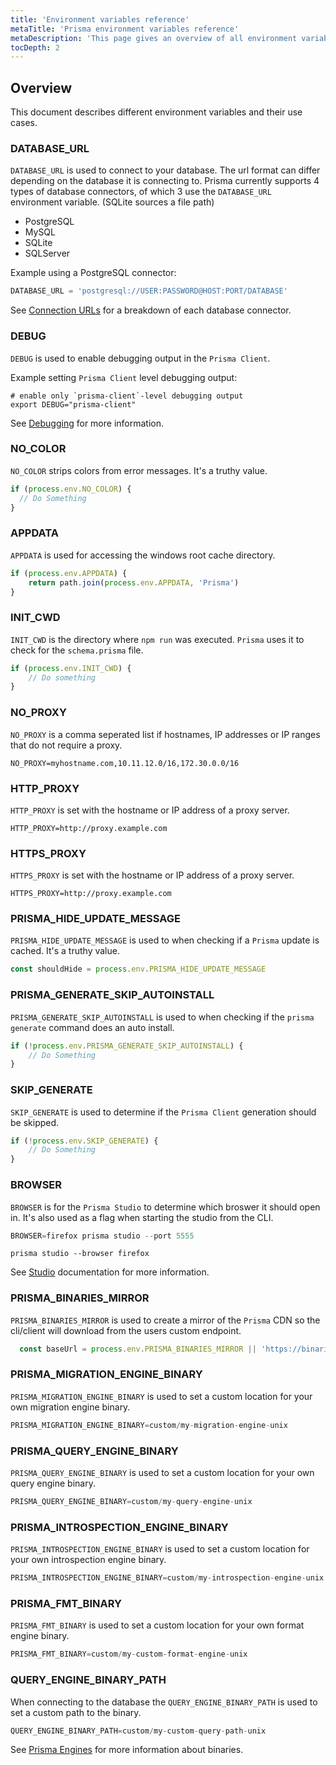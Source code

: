 ```yaml
---
title: 'Environment variables reference'
metaTitle: 'Prisma environment variables reference'
metaDescription: 'This page gives an overview of all environment variables avalaible for use.'
tocDepth: 2
---
```


## Overview

This document describes different environment variables and their use cases.

### DATABASE_URL

`DATABASE_URL` is used to connect to your database. The url format can differ depending on the database it is connecting to.
Prisma currently supports 4 types of database connectors, of which 3 use the `DATABASE_URL` environment variable. (SQLite sources a file path)

- PostgreSQL
- MySQL
- SQLite
- SQLServer

Example using a PostgreSQL connector:

```js file=.env
DATABASE_URL = 'postgresql://USER:PASSWORD@HOST:PORT/DATABASE'
```

See [Connection URLs](../database-reference/connection-urls) for a breakdown of each database connector.

### DEBUG

`DEBUG` is used to enable debugging output in the `Prisma Client`.

Example setting `Prisma Client` level debugging output:

```terminal
# enable only `prisma-client`-level debugging output
export DEBUG="prisma-client"
```

See [Debugging](../../concepts/components/prisma-client/debugging) for more information.

### NO_COLOR

`NO_COLOR` strips colors from error messages. It's a truthy value.

```js
if (process.env.NO_COLOR) {
  // Do Something
}
```

### APPDATA

`APPDATA` is used for accessing the windows root cache directory.

```js
if (process.env.APPDATA) {
    return path.join(process.env.APPDATA, 'Prisma')
}
```

### INIT_CWD

`INIT_CWD` is the directory where `npm run` was executed. `Prisma` uses it to check for the `schema.prisma` file.

```js
if (process.env.INIT_CWD) {
    // Do something
}
```

### NO_PROXY

`NO_PROXY` is a comma seperated list if hostnames, IP addresses or IP ranges that do not require a proxy.

```terminal
NO_PROXY=myhostname.com,10.11.12.0/16,172.30.0.0/16
```

### HTTP_PROXY

`HTTP_PROXY` is set with the hostname or IP address of a proxy server.

```terminal
HTTP_PROXY=http://proxy.example.com
```

### HTTPS_PROXY

`HTTPS_PROXY` is set with the hostname or IP address of a proxy server.

```terminal
HTTPS_PROXY=http://proxy.example.com
```

### PRISMA_HIDE_UPDATE_MESSAGE

`PRISMA_HIDE_UPDATE_MESSAGE` is used to when checking if a `Prisma` update is cached. It's a truthy value.

```js
const shouldHide = process.env.PRISMA_HIDE_UPDATE_MESSAGE
```

### PRISMA_GENERATE_SKIP_AUTOINSTALL

`PRISMA_GENERATE_SKIP_AUTOINSTALL` is used to when checking if the `prisma generate` command does an auto install.

```js
if (!process.env.PRISMA_GENERATE_SKIP_AUTOINSTALL) {
    // Do Something
}
```

### SKIP_GENERATE

`SKIP_GENERATE` is used to determine if the `Prisma Client` generation should be skipped.

```js
if (!process.env.SKIP_GENERATE) {
    // Do Something
}
```

### BROWSER

`BROWSER` is for the `Prisma Studio` to determine which broswer it should open in. It's also used as a flag when starting the studio from the CLI.

```js
BROWSER=firefox prisma studio --port 5555
```

```terminal
prisma studio --browser firefox
```

See [Studio](./command-reference/#studio) documentation for more information.

### PRISMA_BINARIES_MIRROR

`PRISMA_BINARIES_MIRROR` is used to create a mirror of the `Prisma` CDN so the cli/client will download from the users custom endpoint.

```js
  const baseUrl = process.env.PRISMA_BINARIES_MIRROR || 'https://binaries.prisma.sh'
```

### PRISMA_MIGRATION_ENGINE_BINARY

`PRISMA_MIGRATION_ENGINE_BINARY` is used to set a custom location for your own migration engine binary.

```js
PRISMA_MIGRATION_ENGINE_BINARY=custom/my-migration-engine-unix
```

### PRISMA_QUERY_ENGINE_BINARY

`PRISMA_QUERY_ENGINE_BINARY` is used to set a custom location for your own query engine binary.

```js
PRISMA_QUERY_ENGINE_BINARY=custom/my-query-engine-unix
```

### PRISMA_INTROSPECTION_ENGINE_BINARY

`PRISMA_INTROSPECTION_ENGINE_BINARY` is used to set a custom location for your own introspection engine binary.

```js
PRISMA_INTROSPECTION_ENGINE_BINARY=custom/my-introspection-engine-unix
```

### PRISMA_FMT_BINARY

`PRISMA_FMT_BINARY` is used to set a custom location for your own format engine binary.

```js
PRISMA_FMT_BINARY=custom/my-custom-format-engine-unix
```

### QUERY_ENGINE_BINARY_PATH

When connecting to the database the `QUERY_ENGINE_BINARY_PATH` is used to set a custom path to the binary.

```js
QUERY_ENGINE_BINARY_PATH=custom/my-custom-query-path-unix
```

See [Prisma Engines](../../concepts/overview/under-the-hood/#prisma-engines) for more information about binaries.